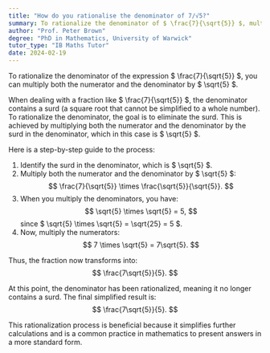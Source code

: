 ```yaml
---
title: "How do you rationalise the denominator of 7/√5?"
summary: To rationalize the denominator of $ \frac{7}{\sqrt{5}} $, multiply both the numerator and denominator by $ \sqrt{5} $.
author: "Prof. Peter Brown"
degree: "PhD in Mathematics, University of Warwick"
tutor_type: "IB Maths Tutor"
date: 2024-02-19
---
```


To rationalize the denominator of the expression $ \frac{7}{\sqrt{5}} $, you can multiply both the numerator and the denominator by $ \sqrt{5} $.

When dealing with a fraction like $ \frac{7}{\sqrt{5}} $, the denominator contains a surd (a square root that cannot be simplified to a whole number). To rationalize the denominator, the goal is to eliminate the surd. This is achieved by multiplying both the numerator and the denominator by the surd in the denominator, which in this case is $ \sqrt{5} $.

Here is a step-by-step guide to the process:

1. Identify the surd in the denominator, which is $ \sqrt{5} $.
2. Multiply both the numerator and the denominator by $ \sqrt{5} $:
$$
\frac{7}{\sqrt{5}} \times \frac{\sqrt{5}}{\sqrt{5}}.
$$
3. When you multiply the denominators, you have:
$$
\sqrt{5} \times \sqrt{5} = 5,
$$
since $ \sqrt{5} \times \sqrt{5} = \sqrt{25} = 5 $.
4. Now, multiply the numerators:
$$
7 \times \sqrt{5} = 7\sqrt{5}.
$$

Thus, the fraction now transforms into:
$$
\frac{7\sqrt{5}}{5}.
$$

At this point, the denominator has been rationalized, meaning it no longer contains a surd. The final simplified result is:
$$
\frac{7\sqrt{5}}{5}.
$$

This rationalization process is beneficial because it simplifies further calculations and is a common practice in mathematics to present answers in a more standard form.
    